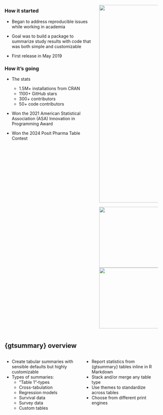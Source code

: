 ## 

::::::::: columns
:::::: {.column width="60%"}
### How it started

::: small
-   Began to address reproducible issues while working in academia

-   Goal was to build a package to summarize study results with code that was [both simple and customizable]{.emphasis}

-   First release in May 2019
:::

:::: fragment
### How it's going

::: small
-   The stats

    -   [1.5M+ installations]{.emphasis} from CRAN
    -   1100+ GitHub stars
    -   300+ contributors
    -   50+ code contributors

-   Won the 2021 American Statistical Association (ASA) Innovation in Programming Award

-   Won the 2024 Posit Pharma Table Contest
:::
::::
::::::

:::: {.column width="40%"}
<img src="images/gtsummary-logo.png" width="650"/>

<img src="images/asa.png" width="200"/><img src="images/posit.png" width="200"/>

::::
:::::::::

## {gtsummary} overview

::: {.columns}
::: {.column width="50%"}
-   Create [tabular summaries]{.emphasis} with sensible defaults but highly customizable
-   Types of summaries:
    -   "Table 1"-types
    -   Cross-tabulation
    -   Regression models
    -   Survival data
    -   Survey data
    -   Custom tables
:::

::: {.column width="50%"}
-   Report statistics from {gtsummary} tables [inline]{.emphasis} in R Markdown
-   Stack and/or merge any table type
-   Use [themes]{.emphasis} to standardize across tables
-   Choose from different [print engines]{.emphasis}
:::
:::
